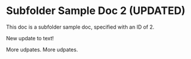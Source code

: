 # Subfolder Sample Doc 2 (UPDATED)

This doc is a subfolder sample doc, specified with an ID of 2.

New update to text!

More udpates. More udpates.

